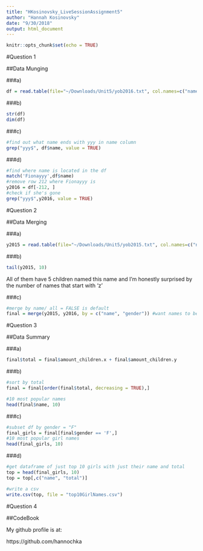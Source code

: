 ```yaml
---
title: "HKosinovsky_LiveSessionAssignment5"
author: "Hannah Kosinovsky"
date: "9/30/2018"
output: html_document
---
```


```r
knitr::opts_chunk$set(echo = TRUE)
```

#Question 1

##Data Munging 


###a)
```r
df = read.table(file="~/Downloads/Unit5/yob2016.txt", col.names=c("name", "gender", "amount_children"), sep=";")

```
###b)
```r
str(df)
dim(df)
```
###c)
```r
#find out what name ends with yyy in name column
grep("yyy$", df$name, value = TRUE)
```
###d)
```r
#find where name is located in the df
match('Fionayyy',df$name)
#remove row 212 where Fionayyy is 
y2016 = df[-212, ]
#check if she's gone
grep("yyy$",y2016, value = TRUE)
```
#Question 2

##Data Merging 


###a)
```r
y2015 = read.table(file="~/Downloads/Unit5/yob2015.txt", col.names=c("name", "gender", "amount_children"), sep=",")
```

###b)
```r
tail(y2015, 10)
```
All of them have 5 children named this name and I'm honestly surprised by the number of names that start with 'z'

###c)
```r
#merge by name/ all = FALSE is default
final = merge(y2015, y2016, by = c("name", "gender")) #want names to be specifically for boy or girl
```

#Question 3

##Data Summary 


###a)
```r
final$total = final$amount_children.x + final$amount_children.y
```
###b)
```r
#sort by total
final = final[order(final$total, decreasing = TRUE),]

#10 most popular names
head(final$name, 10)
```
###c)
```r
#subset df by gender = "F"
final_girls = final[final$gender == 'F',]
#10 most popular girl names
head(final_girls, 10)
```
###d)
```r
#get dataframe of just top 10 girls with just their name and total
top = head(final_girls, 10)
top = top[,c("name", "total")]

#write a csv
write.csv(top, file = "top10GirlNames.csv")
```

#Question 4

##CodeBook

My github profile is at: 

https://github.com/hannochka


